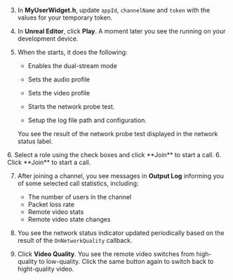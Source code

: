 <PlatformWrapper platform="unreal">

3. In **MyUserWidget.h**, update `appId`, `channelName` and `token` with the values for your temporary token.

4. In **Unreal Editor**, click **Play**. A moment later you see the <Vpl k="CLIENT" /> running on your development device.

5. When the <Vpl k="CLIENT" /> starts, it does the following:

    * Enables the dual-stream mode

    * Sets the audio profile

    * Sets the video profile

    * Starts the network probe test.
    * Setup the log file path and configuration.

    You see the result of the network probe test displayed in the network status label.

<ProductWrapper product="interactive-live-streaming">
6. Select a role using the check boxes and click **Join** to start a call.
</ProductWrapper>

<ProductWrapper product="video-calling">
6. Click **Join** to start a call.
</ProductWrapper>

7. After joining a channel, you see messages in **Output Log** informing you of some selected call statistics, including:

    * The number of users in the channel
    * Packet loss rate
    * Remote video stats
    * Remote video state changes

8. You see the network status indicator updated periodically based on the result of the `OnNetworkQuality` callback.

9. Click **Video Quality**. You see the remote video switches from high-quality to low-quality. Click the same button again to switch back to hight-quality video.

</PlatformWrapper>
